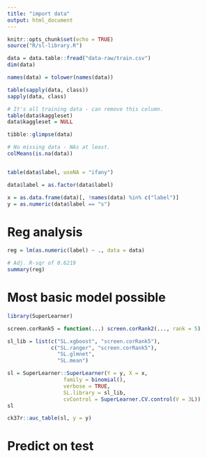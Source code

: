 ```yaml
---
title: "import data"
output: html_document
---
```


```r
knitr::opts_chunk$set(echo = TRUE)
source("R/sl-library.R")
```

```r

data = data.table::fread("data-raw/train.csv")
dim(data)

names(data) = tolower(names(data))

table(sapply(data, class))
sapply(data, class)

# It's all training data - can remove this column.
table(data$kaggleset)
data$kaggleset = NULL

tibble::glimpse(data)

# No missing data - NAs at least.
colMeans(is.na(data))


table(data$label, useNA = "ifany")

data$label = as.factor(data$label)
```

```r
x = as.data.frame(data)[, !names(data) %in% c("label")]
y = as.numeric(data$label == "s")
```

# Reg analysis

```r
reg = lm(as.numeric(label) ~ ., data = data)

# Adj. R-sqr of 0.6219
summary(reg)
```

# Most basic model possible

```r
library(SuperLearner)

screen.corRank5 = function(...) screen.corRank2(..., rank = 5)

sl_lib = list(c("SL.xgboost", "screen.corRank5"),
              c("SL.ranger", "screen.corRank5"),
                "SL.glmnet",
                "SL.mean")

sl = SuperLearner::SuperLearner(Y = y, X = x,
                  family = binomial(),
                  verbose = TRUE,
                  SL.library = sl_lib,
                  cvControl = SuperLearner.CV.control(V = 3L))
sl

ck37r::auc_table(sl, y = y)
```

# Predict on test

```r

```
